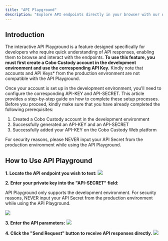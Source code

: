 ```yaml
---
title: "API Playground"
description: "Explore API endpoints directly in your browser with our API Playground"
---
```


## Introduction

The interactive API Playground is a feature designed specifically for developers who require quick understanding of API responses,
enabling them to browse and interact with the endpoints.
**To use this feature, you must first create a Cobo Custody account in the development environment and use the corresponding API Key.**
Kindly note that accounts and API Keys* from the production environment are not compatible with the API Playground.

Once your account is set up in the development environment, you'll need to configure the corresponding API-KEY and API-SECRET.
This article provides a step-by-step guide on how to complete these setup processes.
Before you proceed, kindly make sure that you have already completed the following prerequisites:

1. Created a Cobo Custody account in the development environment
2. Successfully generated an API-KEY and an API-SECRET
3. Successfully added your API-KEY on the Cobo Custody Web platform


<Warning>For security reasons, please NEVER input your API Secret from the production environment while using the API Playground.</Warning>

## How to Use API Playground

**1. Locate the API endpoint you wish to test:**
<img src="/v1/images/playground1.png" />


**2. Enter your private key into the "API-SECRET" field:**

<Warning>API Playground only supports the development environment. For security reasons, NEVER input your API Secret from the production environment while using the API Playground.</Warning>

<img src="/v1/images/playground2.png" />

**3. Enter the API parameters:**
<img src="/v1/images/playground3.png" />

**4. Click the "Send Request" button to receive API responses directly.**
<img src="/v1/images/playground4.png" />
